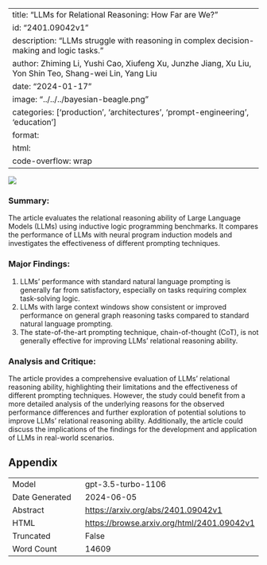 
---
title: "LLMs for Relational Reasoning: How Far are We?"
id: "2401.09042v1"
description: "LLMs struggle with reasoning in complex decision-making and logic tasks."
author: Zhiming Li, Yushi Cao, Xiufeng Xu, Junzhe Jiang, Xu Liu, Yon Shin Teo, Shang-wei Lin, Yang Liu
date: "2024-01-17"
image: "../../../bayesian-beagle.png"
categories: ['production', 'architectures', 'prompt-engineering', 'education']
format:
  html:
    code-overflow: wrap
---

![](../../../bayesian-beagle.png)

### **Summary:**
The article evaluates the relational reasoning ability of Large Language Models (LLMs) using inductive logic programming benchmarks. It compares the performance of LLMs with neural program induction models and investigates the effectiveness of different prompting techniques.

### **Major Findings:**
1. LLMs' performance with standard natural language prompting is generally far from satisfactory, especially on tasks requiring complex task-solving logic.
2. LLMs with large context windows show consistent or improved performance on general graph reasoning tasks compared to standard natural language prompting.
3. The state-of-the-art prompting technique, chain-of-thought (CoT), is not generally effective for improving LLMs' relational reasoning ability.

### **Analysis and Critique:**
The article provides a comprehensive evaluation of LLMs' relational reasoning ability, highlighting their limitations and the effectiveness of different prompting techniques. However, the study could benefit from a more detailed analysis of the underlying reasons for the observed performance differences and further exploration of potential solutions to improve LLMs' relational reasoning ability. Additionally, the article could discuss the implications of the findings for the development and application of LLMs in real-world scenarios.

## Appendix

|          |          |
|----------|----------|
| Model     | gpt-3.5-turbo-1106       |
| Date Generated     | 2024-06-05       |
| Abstract | [https://arxiv.org/abs/2401.09042v1](https://arxiv.org/abs/2401.09042v1)        |
| HTML     | [https://browse.arxiv.org/html/2401.09042v1](https://browse.arxiv.org/html/2401.09042v1)       |
| Truncated       | False       |
| Word Count       | 14609       |